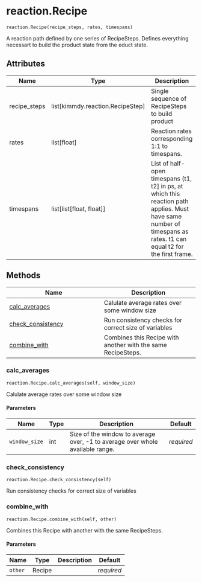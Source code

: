 # reaction.Recipe { #kimmdy.reaction.Recipe }

`reaction.Recipe(recipe_steps, rates, timespans)`

A reaction path defined by one series of RecipeSteps.
Defines everything necessart to build the
product state from the educt state.

## Attributes

| Name         | Type                               | Description                                                                                                                                                        |
|--------------|------------------------------------|--------------------------------------------------------------------------------------------------------------------------------------------------------------------|
| recipe_steps | list\[kimmdy.reaction.RecipeStep\] | Single sequence of RecipeSteps to build product                                                                                                                    |
| rates        | list\[float\]                      | Reaction rates corresponding 1:1 to timespans.                                                                                                                     |
| timespans    | list\[list\[float, float\]\]       | List of half-open timespans (t1, t2] in ps, at which this reaction path applies. Must have same number of timespans as rates. t1 can equal t2 for the first frame. |

## Methods

| Name | Description |
| --- | --- |
| [calc_averages](#kimmdy.reaction.Recipe.calc_averages) | Calulate average rates over some window size |
| [check_consistency](#kimmdy.reaction.Recipe.check_consistency) | Run consistency checks for correct size of variables |
| [combine_with](#kimmdy.reaction.Recipe.combine_with) | Combines this Recipe with another with the same RecipeSteps. |

### calc_averages { #kimmdy.reaction.Recipe.calc_averages }

`reaction.Recipe.calc_averages(self, window_size)`

Calulate average rates over some window size

#### Parameters

| Name          | Type   | Description                                                                   | Default    |
|---------------|--------|-------------------------------------------------------------------------------|------------|
| `window_size` | int    | Size of the window to average over, -1 to average over whole available range. | _required_ |

### check_consistency { #kimmdy.reaction.Recipe.check_consistency }

`reaction.Recipe.check_consistency(self)`

Run consistency checks for correct size of variables

### combine_with { #kimmdy.reaction.Recipe.combine_with }

`reaction.Recipe.combine_with(self, other)`

Combines this Recipe with another with the same RecipeSteps.

#### Parameters

| Name    | Type   | Description   | Default    |
|---------|--------|---------------|------------|
| `other` | Recipe |               | _required_ |